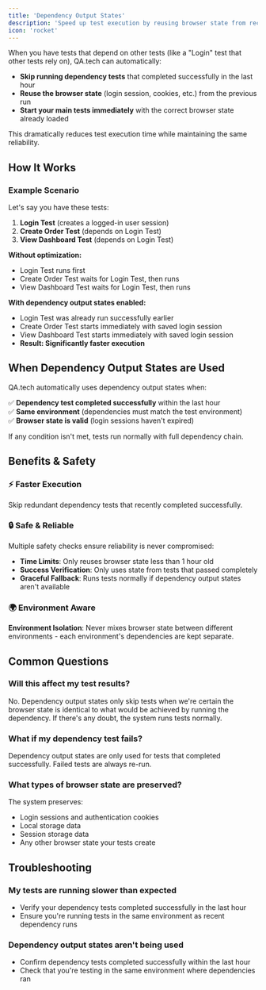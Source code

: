 ```yaml
---
title: 'Dependency Output States'
description: 'Speed up test execution by reusing browser state from recently completed dependency tests'
icon: 'rocket'
---
```


When you have tests that depend on other tests (like a "Login" test that other tests rely on), QA.tech can automatically:

- **Skip running dependency tests** that completed successfully in the last hour
- **Reuse the browser state** (login session, cookies, etc.) from the previous run
- **Start your main tests immediately** with the correct browser state already loaded

This dramatically reduces test execution time while maintaining the same reliability.

## How It Works

### Example Scenario

Let's say you have these tests:

1. **Login Test** (creates a logged-in user session)
2. **Create Order Test** (depends on Login Test)
3. **View Dashboard Test** (depends on Login Test)

**Without optimization:**

- Login Test runs first
- Create Order Test waits for Login Test, then runs
- View Dashboard Test waits for Login Test, then runs

**With dependency output states enabled:**

- Login Test was already run successfully earlier
- Create Order Test starts immediately with saved login session
- View Dashboard Test starts immediately with saved login session
- **Result: Significantly faster execution**

## When Dependency Output States are Used

QA.tech automatically uses dependency output states when:

✅ **Dependency test completed successfully** within the last hour  
✅ **Same environment** (dependencies must match the test environment)  
✅ **Browser state is valid** (login sessions haven't expired)

If any condition isn't met, tests run normally with full dependency chain.

## Benefits & Safety

### ⚡ Faster Execution

Skip redundant dependency tests that recently completed successfully.

### 🔒 Safe & Reliable

Multiple safety checks ensure reliability is never compromised:

- **Time Limits**: Only reuses browser state less than 1 hour old
- **Success Verification**: Only uses state from tests that passed completely
- **Graceful Fallback**: Runs tests normally if dependency output states aren't available

### 🌍 Environment Aware

**Environment Isolation**: Never mixes browser state between different environments - each environment's dependencies are kept separate.

## Common Questions

### Will this affect my test results?

No. Dependency output states only skip tests when we're certain the browser state is identical to what would be achieved by running the dependency. If there's any doubt, the system runs tests normally.

### What if my dependency test fails?

Dependency output states are only used for tests that completed successfully. Failed tests are always re-run.

### What types of browser state are preserved?

The system preserves:

- Login sessions and authentication cookies
- Local storage data
- Session storage data
- Any other browser state your tests create

## Troubleshooting

### My tests are running slower than expected

- Verify your dependency tests completed successfully in the last hour
- Ensure you're running tests in the same environment as recent dependency runs

### Dependency output states aren't being used

- Confirm dependency tests completed successfully within the last hour
- Check that you're testing in the same environment where dependencies ran
